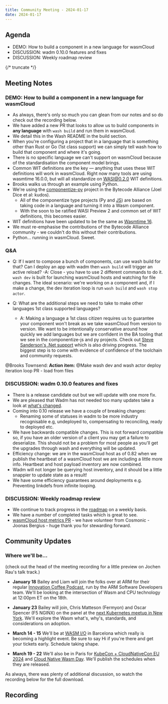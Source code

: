 ```yaml
---
title: Community Meeting - 2024-01-17
date: 2024-01-17
---
```


## Agenda

- DEMO: How to build a component in a new language for wasmCloud
- DISCUSSION: wadm 0.10.0 features and fixes
- DISCUSSION: Weekly roadmap review

{/* truncate */}

## Meeting Notes

### DEMO: How to build a component in a new language for wasmCloud

- As always, there's only so much you can glean from our notes and so do check out the recording below.
- We have added a new PR that looks to allow us to build components in **any language** with `wash build` and run them in wasmCloud.
- We detail this in the Wash README in the build section.
- When you're configuring a project that in a language that is something other than Rust or Go (1st class support) we can simply tell wash how to build that component and where it's going.
- There is no specific language we can't support on wasmCloud because of the standardisation the component model brings.
- Common WIT definitions are the key — anything that uses these WIT definitions will work in wasmCloud. Right now many tools are using wasmtime 16.0.0, but will all standardize on WASI@0.2.0 WIT definitions.
- Brooks walks us through an example using Python.
- We're using the [componentize-py](https://github.com/bytecodealliance/componentize-py) project in the Bytecode Alliance (Joel Dice et al: kudos).
  - All of the componentize type projects (Py and [JS](https://github.com/bytecodealliance/ComponentizeJS)) are based on taking code in a language and turning it into a Wasm component.
  - With the soon to be ratified WASI Preview 2 and common set of WIT definitions, this becomes easier.
- WIT definitions have been updated to be the same as [Wasmtime 16](https://github.com/bytecodealliance/wasmtime/releases).
- We must re-emphasise the contributions of the Bytecode Alliance community - we couldn't do this without their contributions.
- Python... running in wasmCloud. Sweet.

### Q&A

- Q: If I want to compose a bunch of components, can use wash build for that? Can I deploy an app with wadm then `wash build` will trigger an active reload?
  -A: Close - you have to use 2 different commands to do it. `wash dev` is built for launching wasmCloud hosts and watching for file changes. The ideal scenario: we're working on a component and, if I make a change, the dev iteration loop is run `wash build` and `wash stop actor`.

- Q: What are the additional steps we need to take to make other languages 1st class supported languages?
  - A: Making a language a 1st class citizen requires us to guarantee your component won't break as we take wasmCloud from version to version. We want to be intentionally conservative around how quickly we add languages but we are confident in the BA tooling that we see in the componentize-js and py projects. Check out [Steve Sanderson's .Net support](https://github.com/SteveSandersonMS/dotnet-wasi-sdk) which is also driving progress. The biggest step is to come with evidence of confidence of the toolchain and community requests.

@Brooks Townsend: **Action item:** @Make wash dev and wash actor deploy iteration loop PR - load from files

### DISCUSSION: wadm 0.10.0 features and fixes

- There is a release candidate out but we will update with one more fix.
- We are pleased that Wadm has not needed too many updates take a look at [what's changed](https://github.com/wasmCloud/wadm/releases/tag/v0.10.0-rc1).
- Coming into 0.10 release we have a couple of breaking changes:
  - Renaming some of statuses in wadm to be more industry recognisable e.g, undeployed to, compensating to reconciling, ready to deployed etc.
- We have backwards compatible changes. This is not forward compatible so, if you have an older version of a client you may get a failure to deserialize. This should not be a problem for most people as you'll get the upgrades through wash and everything will be updated.
- Efficiency change: we are in the wasmCloud host as of 0.82 when we publish the heartbeat of a wasmCloud host we are including a little more info. Heartbeat and host payload inventory are now combined.
- Wadm will not longer be querying host inventory, and it should be a little snappier to update state as a result!
- We have some efficiency guarantees around deployments e.g. Preventing linkdefs from infinite looping.

### DISCUSSION: Weekly roadmap review

- We continue to track progress in the [roadmap](https://github.com/orgs/wasmCloud/projects/7/views/8) on a weekly basis.
- We have a number of completed tasks which is great to see.
- [wasmCloud host metrics PR](https://github.com/wasmCloud/wasmCloud/issues/664) - we have volunteer from Cosmonic - Joonas Bergius - huge thank you for stewarding forward.

## Community Updates

### Where we'll be…

(check out the head of the meeting recording for a little preview on Jochen Rau's talk track.)

- **January 18** Bailey and Liam will join the folks over at ARM for their regular [Innovation Coffee Podcast](https://www.youtube.com/playlist?list=PLKjl7IFAwc4QPapH-4Up8irlI8kDGZoOR), run by the ARM Software Developers team. We'll be looking at the intersection of Wasm and CPU technology at 12:00pm ET on the 18th.

- **January 23** Bailey will join, Chris Matteson (Fermyon) and Oscar Spencer (F5 NGINX) on the panel at the [next Kubernetes meetup in New York](https://www.meetup.com/new-york-kubernetes-meetup/events/297886914/). We'll explore the Wasm what's, why's, standards, and considerations on adoption.

- **March 14 - 15** We'll be at [WASM I/O](https://2024.wasmio.tech/) in Barcelona which really is becoming a highlight event. Be sure to say Hi if you're there and get your tickets early. Schedule taking shape.

- **March 19 - 22** We'll also be in Paris for [KubeCon + CloudNativeCon EU 2024](https://events.linuxfoundation.org/kubecon-cloudnativecon-europe/) and [Cloud Native Wasm Day](https://events.linuxfoundation.org/kubecon-cloudnativecon-europe/co-located-events/cloud-native-wasm-day/). We'll publish the schedules when they are released.

As always, there was plenty of additional discussion, so watch the recording below for the full download.

## Recording

<YouTube url="https://www.youtube.com/watch?v=W2d6VDQYhxQ" />
